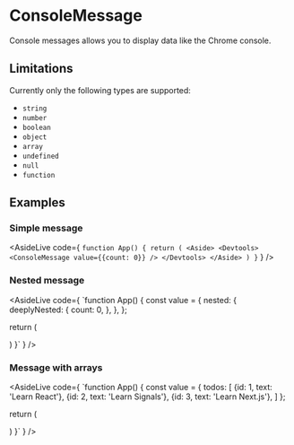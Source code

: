 
# ConsoleMessage

Console messages allows you to display data like the Chrome console.

## Limitations

Currently only the following types are supported:
* `string`
* `number`
* `boolean`
* `object`
* `array`
* `undefined`
* `null`
* `function`

## Examples

### Simple message

<AsideLive
  code={
`function App() {
  return (
    <Aside>
      <Devtools>
        <ConsoleMessage value={{count: 0}} />
      </Devtools>
    </Aside>
  )
}`
    }
/>

### Nested message

<AsideLive
  code={
`function App() {
  const value = {
    nested: {
      deeplyNested: {
        count: 0,
      },
    },
  };

  return (
    <Aside>
      <Devtools>
        <ConsoleMessage value={value} />
      </Devtools>
    </Aside>
  )
}`
    }
/>

### Message with arrays

<AsideLive
  code={
`function App() {
  const value = {
    todos: [
      {id: 1, text: 'Learn React'},
      {id: 2, text: 'Learn Signals'},
      {id: 3, text: 'Learn Next.js'},
    ]
  };

  return (
    <Aside>
      <Devtools>
        <ConsoleMessage value={value} />
      </Devtools>
    </Aside>
  )
}`
    }
/>

